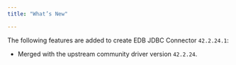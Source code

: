 ```yaml
---
title: "What’s New"

---
```


<div id="whats_new" class="registered_link"></div>

The following features are added to create EDB JDBC Connector `42.2.24.1`:

- Merged with the upstream community driver version `42.2.24`. 




